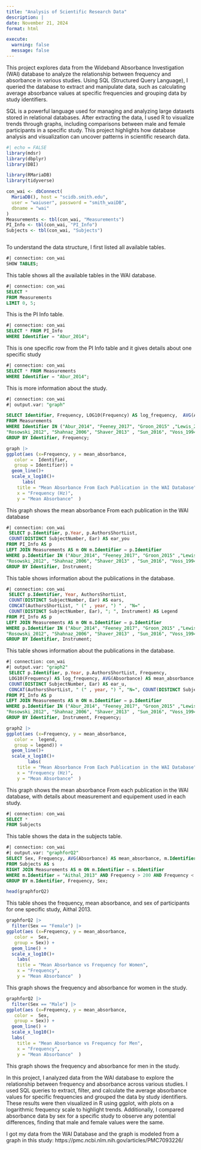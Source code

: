 ```yaml
---
title: "Analysis of Scientific Research Data"
description: |
date: November 21, 2024
format: html

execute:
  warning: false
  message: false
---
```


This project explores data from the Wideband Absorbance Investigation (WAI) database to analyze the relationship between frequency and absorbance in various studies. Using SQL (Structured Query Language), I queried the database to extract and manipulate data, such as calculating average absorbance values at specific frequencies and grouping data by study identifiers. 

SQL is a powerful language used for managing and analyzing large datasets stored in relational databases. After extracting the data, I used R to visualize trends through graphs, including comparisons between male and female participants in a specific study. This project highlights how database analysis and visualization can uncover patterns in scientific research data.


```r
#| echo = FALSE
library(mdsr)
library(dbplyr)
library(DBI)
```

```r

library(RMariaDB)
library(tidyverse)

con_wai <- dbConnect(
  MariaDB(), host = "scidb.smith.edu",
  user = "waiuser", password = "smith_waiDB", 
  dbname = "wai"
)
Measurements <- tbl(con_wai, "Measurements")
PI_Info <- tbl(con_wai, "PI_Info")
Subjects <- tbl(con_wai, "Subjects")



```

To understand the data structure, I first listed all available tables.

```sql
#| connection: con_wai
SHOW TABLES;
```

This table shows all the available tables in the WAI database.

```sql
#| connection: con_wai
SELECT *
FROM Measurements
LIMIT 0, 5;
```



This is the PI Info table.

```sql
#| connection: con_wai
SELECT * FROM PI_Info 
WHERE Identifier = "Abur_2014"; 
```

This is one specific row from the PI Info table and it gives details about one specific study

```sql
#| connection: con_wai
SELECT * FROM Measurements 
WHERE Identifier = "Abur_2014"; 
```

This is more information about the study.

```sql
#| connection: con_wai
#| output.var: "graph"

SELECT Identifier, Frequency, LOG10(Frequency) AS log_frequency,  AVG(Absorbance) AS mean_absorbance 
FROM Measurements
WHERE Identifier IN ("Abur_2014", "Feeney_2017", "Groon_2015" ,"Lewis_2015", "Liu_2008"
"Rosowski_2012", "Shahnaz_2006", "Shaver_2013" , "Sun_2016", "Voss_1994", "Voss_2010", "Werner_2010" ) AND Frequency > 200 AND Frequency < 8000
GROUP BY Identifier, Frequency;  


```

```r
graph |>
ggplot(aes (x=Frequency, y = mean_absorbance, 
   color =  Identifier,
   group = Identifier)) +
  geom_line()+
  scale_x_log10()+
      labs(
    title = "Mean Absorbance From Each Publication in the WAI Database",   
    x = "Frequency (Hz)",           
    y = "Mean Absorbance"  )


```

This graph shows the mean absorbance From each publication in the WAI database

```sql
#| connection: con_wai
 SELECT p.Identifier, p.Year, p.AuthorsShortList, 
 COUNT(DISTINCT SubjectNumber, Ear) AS ear_you 
FROM PI_Info AS p 
LEFT JOIN Measurements AS m ON m.Identifier = p.Identifier 
WHERE p.Identifier IN ("Abur_2014", "Feeney_2017", "Groon_2015" ,"Lewis_2015", "Liu_2008"
"Rosowski_2012", "Shahnaz_2006", "Shaver_2013" , "Sun_2016", "Voss_1994", "Voss_2010", "Werner_2010" ) AND Frequency > 200 AND Frequency < 8000
GROUP BY Identifier, Instrument;
```

This table shows information about the publications in the database.

```sql
#| connection: con_wai
 SELECT p.Identifier, Year, AuthorsShortList, 
 COUNT(DISTINCT SubjectNumber, Ear) AS ears,
 CONCAT(AuthorsShortList, " (" , year, ") " , "N=" , 
 COUNT(DISTINCT SubjectNumber, Ear), "; ", Instrument) AS Legend 
FROM PI_Info AS p 
LEFT JOIN Measurements AS m ON m.Identifier = p.Identifier 
WHERE p.Identifier IN ("Abur_2014", "Feeney_2017", "Groon_2015" ,"Lewis_2015", "Liu_2008"
"Rosowski_2012", "Shahnaz_2006", "Shaver_2013" , "Sun_2016", "Voss_1994", "Voss_2010", "Werner_2010" ) AND Frequency > 200 AND Frequency < 8000
GROUP BY Identifier, Instrument;

```

This table shows information about the publications in the database.

```sql
#| connection: con_wai
#| output.var: "graph2"
 SELECT p.Identifier, p.Year, p.AuthorsShortList, Frequency,
 LOG10(Frequency) AS log_frequency, AVG(Absorbance) AS mean_absorbance,
 COUNT(DISTINCT SubjectNumber, Ear) AS ear_u,
 CONCAT(AuthorsShortList, " (" , year, ") ", "N=", COUNT(DISTINCT SubjectNumber, Ear), "; ", Instrument) AS legend
FROM PI_Info AS p 
LEFT JOIN Measurements AS m ON m.Identifier = p.Identifier 
WHERE p.Identifier IN ("Abur_2014", "Feeney_2017", "Groon_2015" ,"Lewis_2015", "Liu_2008"
"Rosowski_2012", "Shahnaz_2006", "Shaver_2013" , "Sun_2016", "Voss_1994", "Voss_2010", "Werner_2010" ) AND Frequency > 200 AND Frequency < 8000
GROUP BY Identifier, Instrument, Frequency;
```

```r
graph2 |>
ggplot(aes (x=Frequency, y = mean_absorbance, 
   color =  legend,
   group = legend)) +
  geom_line()+
  scale_x_log10()+
        labs(
    title = "Mean Absorbance From Each Publication in the WAI Database",   
    x = "Frequency (Hz)",           
    y = "Mean Absorbance"  )


```

This graph shows the mean absorbance From each publication in the WAI database, with details about measurement and equipement used in each study.

```sql
#| connection: con_wai
SELECT * 
FROM Subjects

```

This table shows the data in the subjects table.

```sql
#| connection: con_wai
#| output.var: "graphforQ2"
SELECT Sex, Frequency, AVG(Absorbance) AS mean_absorbance, m.Identifier 
FROM Subjects AS s 
RIGHT JOIN Measurements AS m ON m.Identifier = s.Identifier
WHERE m.Identifier = "Aithal_2013" AND Frequency > 200 AND Frequency < 8000
GROUP BY m.Identifier, Frequency, Sex;

```

```r
head(graphforQ2)
```

This table shoes the frequency, mean absorbance, and sex of participants for one specific study, Aithal 2013.

```r
graphforQ2 |>
  filter(Sex == "Female") |>
ggplot(aes (x=Frequency, y = mean_absorbance, 
   color =  Sex,
   group = Sex)) +
  geom_line() +
  scale_x_log10()+
    labs(
    title = "Mean Absorbance vs Frequency for Women",   
    x = "Frequency",           
    y = "Mean Absorbance"  )


```

This graph shows the frequency and absorbance for women in the study.

```r
graphforQ2 |>
  filter(Sex == "Male") |>
ggplot(aes (x=Frequency, y = mean_absorbance, 
   color =  Sex,
   group = Sex)) +
  geom_line() +
  scale_x_log10()+
  labs(
    title = "Mean Absorbance vs Frequency for Men",   
    x = "Frequency",           
    y = "Mean Absorbance"  )

```

This graph shows the frequency and absorbance for men in the study.

In this project, I analyzed data from the WAI database to explore the relationship between frequency and absorbance across various studies. I used SQL queries to extract, filter, and calculate the average absorbance values for specific frequencies and grouped the data by study identifiers. These results were then visualized in R using ggplot, with plots on a logarithmic frequency scale to highlight trends. Additionally, I compared absorbance data by sex for a specific study to observe any potential differences, finding that male and female values were the same.

I got my data from the WAI Database and the graph is modeled from a graph in this study: https://pmc.ncbi.nlm.nih.gov/articles/PMC7093226/
